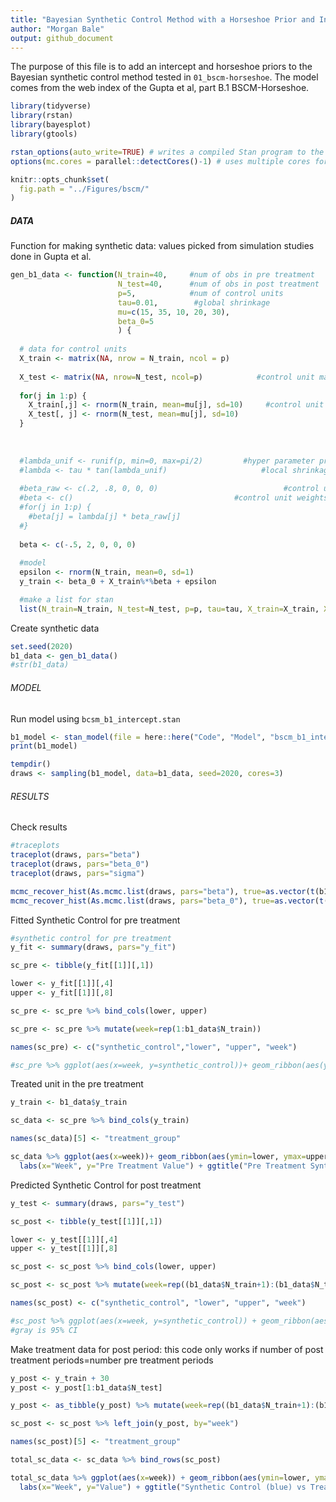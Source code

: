```yaml
---
title: "Bayesian Synthetic Control Method with a Horseshoe Prior and Intercept"
author: "Morgan Bale"
output: github_document
---
```


The purpose of this file is to add an intercept and horseshoe priors to the Bayesian synthetic control method tested in `01_bscm-horseshoe`. The model comes from the web index of the Gupta et al, part B.1 BSCM-Horseshoe. 

```r
library(tidyverse)
library(rstan)
library(bayesplot)
library(gtools)

rstan_options(auto_write=TRUE) # writes a compiled Stan program to the disk to avoid recompiling
options(mc.cores = parallel::detectCores()-1) # uses multiple cores for stan

knitr::opts_chunk$set(
  fig.path = "../Figures/bscm/"
)
```

##### DATA #######

Function for making synthetic data: values picked from simulation studies done in Gupta et al.

```r
gen_b1_data <- function(N_train=40,     #num of obs in pre treatment
                        N_test=40,      #num of obs in post treatment 
                        p=5,            #num of control units
                        tau=0.01,        #global shrinkage 
                        mu=c(15, 35, 10, 20, 30), 
                        beta_0=5
                        ) {
  
  # data for control units
  X_train <- matrix(NA, nrow = N_train, ncol = p)
  
  X_test <- matrix(NA, nrow=N_test, ncol=p)            #control unit matrix in post treatment 
  
  for(j in 1:p) {
    X_train[,j] <- rnorm(N_train, mean=mu[j], sd=10)     #control unit matrix in pre treatment
    X_test[, j] <- rnorm(N_test, mean=mu[j], sd=10)
  }
  
  
  
  #lambda_unif <- runif(p, min=0, max=pi/2)         #hyper parameter prior 
  #lambda <- tau * tan(lambda_unif)                     #local shrinkage 
  
  #beta_raw <- c(.2, .8, 0, 0, 0)                            #control unit weights before transformation 
  #beta <- c()                                    #control unit weights
  #for(j in 1:p) {
    #beta[j] = lambda[j] * beta_raw[j]
  #}
  
  beta <- c(-.5, 2, 0, 0, 0) 
  
  #model 
  epsilon <- rnorm(N_train, mean=0, sd=1)
  y_train <- beta_0 + X_train%*%beta + epsilon

  #make a list for stan
  list(N_train=N_train, N_test=N_test, p=p, tau=tau, X_train=X_train, X_test=X_test, beta=beta, y_train=as.vector(y_train), beta_0=beta_0)}
```

Create synthetic data

```r
set.seed(2020)
b1_data <- gen_b1_data()
#str(b1_data)
```

###### MODEL ########

Run model using `bcsm_b1_intercept.stan`

```r
b1_model <- stan_model(file = here::here("Code", "Model", "bscm_b1_intercept.stan"))
print(b1_model)

tempdir()
draws <- sampling(b1_model, data=b1_data, seed=2020, cores=3)
```

###### RESULTS ######

Check results

```r
#traceplots
traceplot(draws, pars="beta")
traceplot(draws, pars="beta_0")
traceplot(draws, pars="sigma")

mcmc_recover_hist(As.mcmc.list(draws, pars="beta"), true=as.vector(t(b1_data$beta)))
mcmc_recover_hist(As.mcmc.list(draws, pars="beta_0"), true=as.vector(t(b1_data$beta_0)))
```

Fitted Synthetic Control for pre treatment

```r
#synthetic control for pre treatment
y_fit <- summary(draws, pars="y_fit")

sc_pre <- tibble(y_fit[[1]][,1])

lower <- y_fit[[1]][,4]
upper <- y_fit[[1]][,8]

sc_pre <- sc_pre %>% bind_cols(lower, upper)

sc_pre <- sc_pre %>% mutate(week=rep(1:b1_data$N_train))

names(sc_pre) <- c("synthetic_control","lower", "upper", "week")

#sc_pre %>% ggplot(aes(x=week, y=synthetic_control))+ geom_ribbon(aes(ymin=lower, ymax=upper), fill="gray80") + geom_line() + ggtitle("Synthetic Control in the Pre Treatment") + labs(x="Week", y="Control Observations") 
```

Treated unit in the pre treatment

```r
y_train <- b1_data$y_train

sc_data <- sc_pre %>% bind_cols(y_train)

names(sc_data)[5] <- "treatment_group"

sc_data %>% ggplot(aes(x=week))+ geom_ribbon(aes(ymin=lower, ymax=upper), fill="gray80") + geom_line(aes(y=treatment_group), color="darkred") + geom_line(aes(y=synthetic_control), color="steelblue") + 
  labs(x="Week", y="Pre Treatment Value") + ggtitle("Pre Treatment Synthetic Control (blue) vs Treatment Group (red)") 
```

Predicted Synthetic Control for post treatment

```r
y_test <- summary(draws, pars="y_test")

sc_post <- tibble(y_test[[1]][,1])

lower <- y_test[[1]][,4]
upper <- y_test[[1]][,8]

sc_post <- sc_post %>% bind_cols(lower, upper)

sc_post <- sc_post %>% mutate(week=rep((b1_data$N_train+1):(b1_data$N_train+b1_data$N_test)))

names(sc_post) <- c("synthetic_control", "lower", "upper", "week")

#sc_post %>% ggplot(aes(x=week, y=synthetic_control)) + geom_ribbon(aes(ymin=lower, ymax=upper), fill="gray80") + geom_line() + ggtitle("Synthetic Control in the Post Treatment") + labs(x="Week", y="Control Value")
#gray is 95% CI 
```

Make treatment data for post period: this code only works if number of post treatment periods=number pre treatment periods

```r
y_post <- y_train + 30
y_post <- y_post[1:b1_data$N_test]

y_post <- as_tibble(y_post) %>% mutate(week=rep((b1_data$N_train+1):(b1_data$N_train+b1_data$N_test)))

sc_post <- sc_post %>% left_join(y_post, by="week")

names(sc_post)[5] <- "treatment_group"

total_sc_data <- sc_data %>% bind_rows(sc_post)

total_sc_data %>% ggplot(aes(x=week)) + geom_ribbon(aes(ymin=lower, ymax=upper), fill="gray80") + geom_line(aes(y=treatment_group), color="darkred") + geom_line(aes(y=synthetic_control), color="steelblue") +
  labs(x="Week", y="Value") + ggtitle("Synthetic Control (blue) vs Treatment Group (red)") + geom_vline(xintercept=b1_data$N_train) 
```

